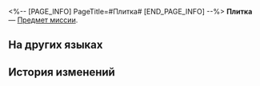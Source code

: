 <%-- [PAGE_INFO]
PageTitle=#Плитка#
[END_PAGE_INFO] --%>
{{Предмет Инфобокс
|id          = 140552
|Изображение = Предмет Плитка.png
|Тип         = Предмет миссии
|Инвентарь   = Миссии
|Редкость    = 3
|Эффект      = 
|Описание    = Каменная плитка, которую прячет у себя в подушке Посефона. Кажется, то, что написано на плитке, стало причиной нападения Гадеса на Посефону.
}}
'''Плитка''' — [[Предмет миссии]].

==На других языках==
{{На других языках
|en   = Slate
|zhs  = 石板
|zht  = 石板
|ja   = 石板
|ko   = 석판
|es   = Losa
|fr   = Tablette en pierre
|ru   = Плитка
|th   = แผ่นหิน
|vi   = Phiến Đá
|de   = Tafel
|id   = Prasasti
|pt   = Tabuleta
}}

==История изменений==
{{История изменений|3.5}}